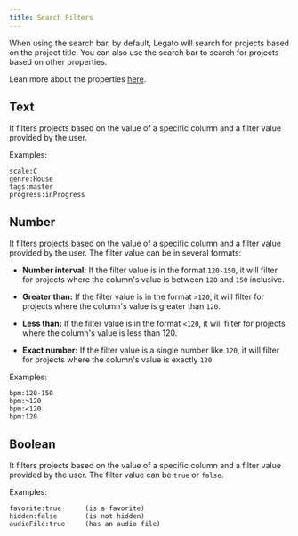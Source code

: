 ```yaml
---
title: Search Filters
---
```


When using the search bar, by default, Legato will search for projects based on the project title. You can also use the search bar to search for projects based on other properties.

Lean more about the properties [here](/managing-projects#project-properties).

## Text

It filters projects based on the value of a specific column and a filter value provided by the user.

Examples:
```text
scale:C
genre:House
tags:master
progress:inProgress
```



## Number

It filters projects based on the value of a specific column and a filter value provided by the user. The filter value can be in several formats:

- **Number interval:** If the filter value is in the format `120-150`, it will filter for projects where the column's value is between `120` and `150` inclusive.

- **Greater than:** If the filter value is in the format `>120`, it will filter for projects where the column's value is greater than `120`.

- **Less than:** If the filter value is in the format `<120`, it will filter for projects where the column's value is less than 120.

- **Exact number:** If the filter value is a single number like `120`, it will filter for projects where the column's value is exactly `120`.

Examples:
```text
bpm:120-150
bpm:>120
bpm:<120
bpm:120
```

## Boolean

It filters projects based on the value of a specific column and a filter value provided by the user. The filter value can be `true` or `false`.

Examples:
```text
favorite:true      (is a favorite)
hidden:false       (is not hidden)
audioFile:true     (has an audio file)
```
